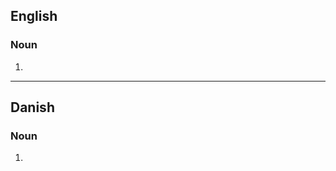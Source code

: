 ==English==

===Noun===
{{head|en|noun form}}

# {{plural of|en|albumin}}

----

==Danish==

===Noun===
{{head|da|noun form|g=n}}

# {{inflection of|da|albumin||indef|gen|s}}
